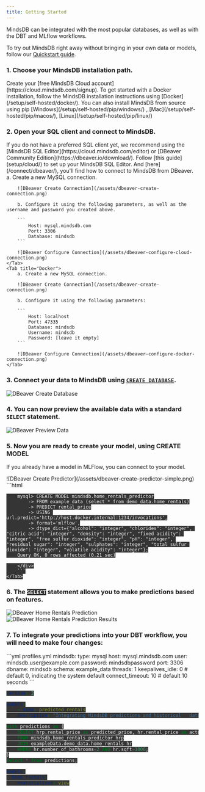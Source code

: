 ```yaml
---
title: Getting Started
---
```


MindsDB can be integrated with the most popular databases, as well as with the DBT and MLflow workflows.

To try out MindsDB right away without bringing in your own data or models, follow our [Quickstart guide](/quickstart/).

### 1. Choose your MindsDB installation path.

<Tabs>
  <Tab title="MindsDB Cloud">
    Create your [free MindsDB Cloud account](https://cloud.mindsdb.com/signup).
  </Tab>
  <Tab title="Docker">
    To get started with a Docker installation, follow the MindsDB installation
    instructions using [Docker](/setup/self-hosted/docker/).
  </Tab>
  <Tab title="pip">
    You can also install MindsDB from source using pip
    [Windows](/setup/self-hosted/pip/windows/) ,
    [Mac](/setup/self-hosted/pip/macos/), [Linux](/setup/self-hosted/pip/linux/)
  </Tab>
</Tabs>

### 2. Open your SQL client and connect to MindsDB.

<Tip>
  If you do not have a preferred SQL client yet, we recommend using the [MindsDB
  SQL Editor](https://cloud.mindsdb.com/editor) or [DBeaver Community
  Edition](https://dbeaver.io/download/). Follow [this guide](setup/cloud/) to
  set up your MindsDB SQL Editor. And [here](/connect/dbeaver/), you'll find how
  to connect to MindsDB from DBeaver.
</Tip>

<Tabs>
    <Tab title="MindsDB Cloud">
        a. Create a new MySQL connection.

        ![DBeaver Create Connection](/assets/dbeaver-create-connection.png)

        b. Configure it using the following parameters, as well as the username and password you created above.

        ```
            Host: mysql.mindsdb.com
            Port: 3306
            Database: mindsdb
        ```

        ![DBeaver Configure Connection](/assets/dbeaver-configure-cloud-connection.png)
    </Tab>
    <Tab title="Docker">
        a. Create a new MySQL connection.

        ![DBeaver Create Connection](/assets/dbeaver-create-connection.png)

        b. Configure it using the following parameters:

        ```
            Host: localhost
            Port: 47335
            Database: mindsdb
            Username: mindsdb
            Password: [leave it empty]
        ```

        ![DBeaver Configure Connection](/assets/dbeaver-configure-docker-connection.png)
    </Tab>

</Tabs>

### 3. Connect your data to MindsDB using [`CREATE DATABASE`](https://docs.mindsdb.com/sql/create/databases/).

![DBeaver Create Database](/assets/dbeaver-create-database.png)

### 4. You can now preview the available data with a standard `SELECT` statement.

![DBeaver Preview Data](/assets/dbeaver-preview-data.png)

### 5. Now you are ready to create your model, using CREATE MODEL

If you already have a model in MLFlow, you can connect to your model.

<Tabs>
    <Tab title="MindsDB is creating my model">
        ![DBeaver Create Predictor](/assets/dbeaver-create-predictor-simple.png)
    </Tab>
    <Tab title="My model is in MLflow">
        ```html
        <div id="create-predictor">
        <style>
            #create-predictor code { background-color: #353535; color: #f5f5f5 }
        </style>

        mysql> CREATE MODEL mindsdb.home_rentals_predictor
            -> FROM example_data (select * from demo_data.home_rentals)
            -> PREDICT rental_price
            -> USING url.predict='http://host.docker.internal:1234/invocations',
            -> format='mlflow',
            -> dtype_dict={"alcohol": "integer", "chlorides": "integer", "citric acid": "integer", "density": "integer", "fixed acidity": "integer", "free sulfur dioxide": "integer", "pH": "integer", "residual sugar": "integer", "sulphates": "integer", "total sulfur dioxide": "integer", "volatile acidity": "integer"};
        Query OK, 0 rows affected (0.21 sec)

        </div>
        ```
    </Tab>

</Tabs>

### 6. The [`SELECT`](/sql/api/select) statement allows you to make predictions based on features.

![DBeaver Home Rentals Prediction](/assets/dbeaver-home-rentals-prediction.png)
![DBeaver Home Rentals Prediction Results](/assets/dbeaver-home-rentals-prediction-results.png)

### 7. To integrate your predictions into your DBT workflow, you will need to make four changes:

<CodeGroup>
```yml profiles.yml
mindsdb:
    type: mysql
    host: mysql.mindsdb.com
    user: mindsdb.user@example.com
    password: mindsdbpassword
    port: 3306
    dbname: mindsdb
    schema: example_data
    threads: 1
    keepalives_idle: 0 # default 0, indicating the system default
    connect_timeout: 10 # default 10 seconds
```

```yml schema.yml
version: 2

models:
    - name: predicted_rentals
    description: "Integrating MindsDB predictions and historical   data"
```

```sql predicted_rentals.sql
with predictions as (
    SELECT hrp.rental_price as predicted_price, hr.rental_price as actual_price
    FROM mindsdb.home_rentals_predictor hrp
    JOIN exampleData.demo_data.home_rentals hr
    WHERE hr.number_of_bathrooms=2 AND hr.sqft=1000;
)
select * from predictions;
```

```yml dbt_project.yml
models:
  home_rentals:
    +materialized: view
```

</CodeGroup>
